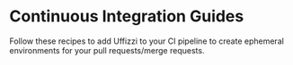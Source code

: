 
# Continuous Integration Guides

Follow these recipes to add Uffizzi to your CI pipeline to create ephemeral environments for your pull requests/merge requests.

<Cards num={2}>
  <Cards.Card
    arrow
    title="GitHub Actions (Monorepo)"
    href="/ci/github-actions/monorepo"
  >
  </Cards.Card>
  <Cards.Card
    arrow
    title="GitHub Actions (Polyrepo)"
    href="/ci/github-actions/polyrepo"
  >
  </Cards.Card>
  <Cards.Card
    arrow
    title="GitLab CI "
    href="/ci/gitlab-ci/monorepo"
  >
  </Cards.Card>
  <Cards.Card
    arrow
    title="Azure DevOps"
    href="/ci/azure-devops/monorepo"
  >
  </Cards.Card>
</Cards>